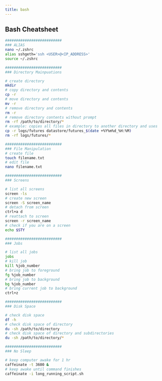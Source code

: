 ```yaml
---
title: bash
---
```


## Bash Cheatsheet

```bash
##########################
### ALIAS 
nano ~/.zshrc
alias sshgeth='ssh <USER>@<IP_ADDRESS>'
source ~/.zshrc

##########################
### Directory Mainpuations

# create directory
mkdir
# copy directory and contents
cp -r
# move directory and contents
mv -r
# remove directory and contents
rm -r
# remove directory contents without prompt
rm -rf /path/to/directory/*
# example: copies all files in directory to another directory and uses variable date for name
cp -r logs/futures datastore/futures_$(date +%Y%m%d_%H:%M)
rm -rf logs/futures/*

##########################
### File Manipulation
# create file
touch filename.txt
# edit file
nano filename.txt

##########################
### Screens

# list all screens
screen -ls
# create new screen
screen -S screen_name
# detach from screen
ctrl+a d
# reattach to screen
screen -r screen_name
# check if you are on a screen
echo $STY

##########################
### Jobs

# list all jobs
jobs
# kill job
kill %job_number
# bring job to foreground
fg %job_number
# bring job to background
bg %job_number
# bring current job to background
ctrl+z

##########################
### Disk Space

# check disk space
df -h
# check disk space of directory
du -sh /path/to/directory
# check disk space of directory and subdirectories
du -sh /path/to/directory/*

##########################
### No Sleep

# keep computer awake for 1 hr
caffeinate -t 3600 &
# keep awake until command finishes
caffeinate -i long_running_script.sh
```


